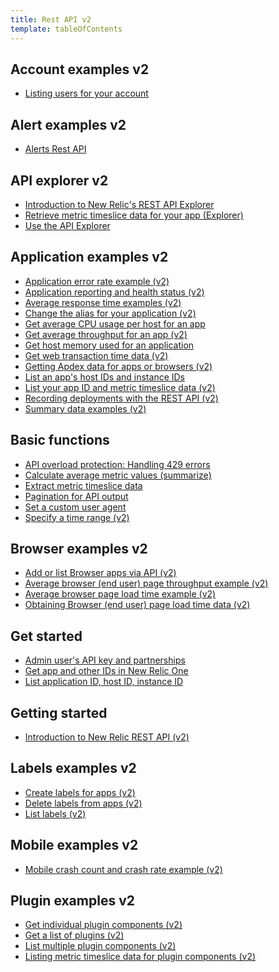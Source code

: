 ```yaml
---
title: Rest API v2
template: tableOfContents
---
```


## Account examples v2

* [Listing users for your account](/docs/apis/rest-api-v2/account-examples-v2/listing-users-your-account)

## Alert examples v2

* [Alerts Rest API](/docs/apis/rest-api-v2/alert-examples-v2/rest-api-calls-new-relic-alerts)

## API explorer v2

* [Introduction to New Relic's REST API Explorer](/docs/apis/rest-api-v2/api-explorer-v2/introduction-new-relics-rest-api-explorer)
* [Retrieve metric timeslice data for your app (Explorer)](/docs/apis/rest-api-v2/api-explorer-v2/retrieve-metric-timeslice-data-your-app-explorer)
* [Use the API Explorer](/docs/apis/rest-api-v2/api-explorer-v2/use-api-explorer)

## Application examples v2

* [Application error rate example (v2)](/docs/apis/rest-api-v2/application-examples-v2/application-error-rate-example-v2)
* [Application reporting and health status (v2)](/docs/apis/rest-api-v2/application-examples-v2/application-reporting-health-status-v2)
* [Average response time examples (v2)](/docs/apis/rest-api-v2/application-examples-v2/average-response-time-examples-v2)
* [Change the alias for your application (v2)](/docs/apis/rest-api-v2/application-examples-v2/change-alias-your-application-v2)
* [Get average CPU usage per host for an app](/docs/apis/rest-api-v2/application-examples-v2/get-average-cpu-usage-host-app)
* [Get average throughput for an app (v2)](/docs/apis/rest-api-v2/application-examples-v2/get-average-throughput-app-v2)
* [Get host memory used for an application](/docs/apis/rest-api-v2/application-examples-v2/get-host-memory-used-application)
* [Get web transaction time data (v2)](/docs/apis/rest-api-v2/application-examples-v2/get-web-transaction-time-data-v2)
* [Getting Apdex data for apps or browsers (v2)](/docs/apis/rest-api-v2/application-examples-v2/getting-apdex-data-apps-or-browsers-v2)
* [List an app's host IDs and instance IDs](/docs/apis/rest-api-v2/application-examples-v2/list-apps-host-ids-instance-ids)
* [List your app ID and metric timeslice data (v2)](/docs/apis/rest-api-v2/application-examples-v2/list-your-app-id-metric-timeslice-data-v2)
* [Recording deployments with the REST API (v2)](/docs/apis/rest-api-v2/application-examples-v2/recording-deployments-rest-api-v2)
* [Summary data examples (v2)](/docs/apis/rest-api-v2/application-examples-v2/summary-data-examples-v2)

## Basic functions

* [API overload protection: Handling 429 errors](/docs/apis/rest-api-v2/basic-functions/api-overload-protection-handling-429-errors)
* [Calculate average metric values (summarize)](/docs/apis/rest-api-v2/basic-functions/calculate-average-metric-values-summarize)
* [Extract metric timeslice data](/docs/apis/rest-api-v2/basic-functions/extract-metric-timeslice-data)
* [Pagination for API output](/docs/apis/rest-api-v2/basic-functions/pagination-api-output)
* [Set a custom user agent](/docs/apis/rest-api-v2/basic-functions/set-custom-user-agent)
* [Specify a time range (v2)](/docs/apis/rest-api-v2/basic-functions/specify-time-range-v2)

## Browser examples v2

* [Add or list Browser apps via API (v2)](/docs/apis/rest-api-v2/browser-examples-v2/add-or-list-browser-apps-api-v2)
* [Average browser (end user) page throughput example (v2)](/docs/apis/rest-api-v2/browser-examples-v2/average-browser-end-user-page-throughput-example-v2)
* [Average browser page load time example (v2)](/docs/apis/rest-api-v2/browser-examples-v2/average-browser-page-load-time-example-v2)
* [Obtaining Browser (end user) page load time data (v2)](/docs/apis/rest-api-v2/browser-examples-v2/obtaining-browser-end-user-page-load-time-data-v2)

## Get started

* [Admin user's API key and partnerships](/docs/apis/rest-api-v2/get-started/admin-users-api-key-partnerships)
* [Get app and other IDs in New Relic One](/docs/apis/rest-api-v2/get-started/get-app-other-ids-new-relic-one)
* [List application ID, host ID, instance ID](/docs/apis/rest-api-v2/get-started/list-application-id-host-id-instance-id)

## Getting started

* [Introduction to New Relic REST API (v2)](/docs/apis/rest-api-v2/getting-started/introduction-new-relic-rest-api-v2)

## Labels examples v2

* [Create labels for apps (v2)](/docs/apis/rest-api-v2/labels-examples-v2/create-labels-apps-v2)
* [Delete labels from apps (v2)](/docs/apis/rest-api-v2/labels-examples-v2/delete-labels-apps-v2)
* [List labels (v2)](/docs/apis/rest-api-v2/labels-examples-v2/list-labels-v2)

## Mobile examples v2

* [Mobile crash count and crash rate example (v2)](/docs/apis/rest-api-v2/mobile-examples-v2/mobile-crash-count-crash-rate-example-v2)

## Plugin examples v2

* [Get individual plugin components (v2)](/docs/apis/rest-api-v2/plugin-examples-v2/get-individual-plugin-components-v2)
* [Get a list of plugins (v2)](/docs/apis/rest-api-v2/plugin-examples-v2/get-list-plugins-v2)
* [List multiple plugin components (v2)](/docs/apis/rest-api-v2/plugin-examples-v2/list-multiple-plugin-components-v2)
* [Listing metric timeslice data for plugin components (v2)](/docs/apis/rest-api-v2/plugin-examples-v2/listing-metrics-plugin-components-v2)
